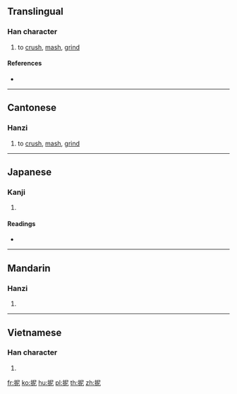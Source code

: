 ==Translingual==

===Han character===
{{Han char|rn=64|rad=手|as=05|sn=8|four=57011|canj=QSP|ids=⿰扌尼}}

# {{label|zh|Cantonese}} to [[crush]], [[mash]], [[grind]]

====References====
* {{Han ref|kx=0423.100|dkj=11919|dj=0771.110|hdz=31859.020|uh=62B3|ud=25267|bh=CCBB|bd=52411}}

----

==Cantonese==

===Hanzi===
{{yue-hanzi|jyut=[[nai4]]|y=nai4}}

# to [[crush]], [[mash]], [[grind]]

----

==Japanese==

===Kanji===
{{ja-kanji|grade=|rs=手05}}

# {{defn|lang=ja|sort=手05}}

====Readings====
* {{ja-readings|on=[[じ]] (ji), [[に]] (ni), [[でい]] (dei), [[ない]] (nai)|kun=[[とまる]] (tomaru)}}

----

==Mandarin==

===Hanzi===
{{cmn-hanzi|pin=[[nǐ]] ([[ni3]])|wg=ni<sup>3</sup>}}

# {{defn|lang=cmn|sort=手05}}

----

==Vietnamese==

===Han character===
{{vi-readings|rs=手05|hanviet=nai}}

# {{defn|lang=vi|sort=手05}}

[[fr:抳]]
[[ko:抳]]
[[hu:抳]]
[[pl:抳]]
[[th:抳]]
[[zh:抳]]